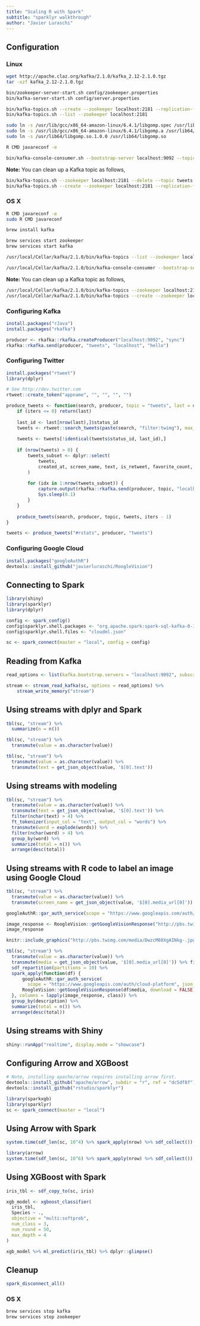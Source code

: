 ```yaml
---
title: "Scaling R with Spark"
subtitle: "sparklyr walkthrough"
author: "Javier Luraschi"
---
```


## Configuration

### Linux

```bash
wget http://apache.claz.org/kafka/2.1.0/kafka_2.12-2.1.0.tgz
tar -xzf kafka_2.12-2.1.0.tgz

bin/zookeeper-server-start.sh config/zookeeper.properties
bin/kafka-server-start.sh config/server.properties

bin/kafka-topics.sh --create --zookeeper localhost:2181 --replication-factor 1 --partitions 1 --topic tweets
bin/kafka-topics.sh --list --zookeeper localhost:2181

sudo ln -s /usr/lib/gcc/x86_64-amazon-linux/6.4.1/libgomp.spec /usr/lib64/libgomp.spec
sudo ln -s /usr/lib/gcc/x86_64-amazon-linux/6.4.1/libgomp.a /usr/lib64/libgomp.a
sudo ln -s /usr/lib64/libgomp.so.1.0.0 /usr/lib64/libgomp.so

R CMD javareconf -e 

bin/kafka-console-consumer.sh --bootstrap-server localhost:9092 --topic tweets --from-beginning
```

**Note:** You can clean up a Kafka topic as follows,

```bash
bin/kafka-topics.sh --zookeeper localhost:2181 --delete --topic tweets
bin/kafka-topics.sh --create --zookeeper localhost:2181 --replication-factor 1 --partitions 1 --topic tweets
```

### OS X

```bash
R CMD javareconf -e 
sudo R CMD javareconf

brew install kafka

brew services start zookeeper
brew services start kafka
```

```bash
/usr/local/Cellar/kafka/2.1.0/bin/kafka-topics --list --zookeeper localhost:2181

/usr/local/Cellar/kafka/2.1.0/bin/kafka-console-consumer --bootstrap-server localhost:9092 --topic tweets --from-beginning
```

**Note:** You can clean up a Kafka topic as follows,

```bash
/usr/local/Cellar/kafka/2.1.0/bin/kafka-topics --zookeeper localhost:2181 --delete --topic tweets
/usr/local/Cellar/kafka/2.1.0/bin/kafka-topics --create --zookeeper localhost:2181 --replication-factor 1 --partitions 1 --topic tweets
```

### Configuring Kafka

```r
install.packages("rJava")
install.packages("rkafka")

producer <- rkafka::rkafka.createProducer("localhost:9092", "sync")
rkafka::rkafka.send(producer, "tweets", "localhost", "hello")
```

### Configuring Twitter

```r
install.packages("rtweet")
library(dplyr)

# See http://dev.twitter.com
rtweet::create_token("appname", "", "", "", "")

produce_tweets <- function(search, producer, topic = "tweets", last = data.frame(), iters = 1) {
    if (iters <= 0) return(last)
    
    last_id <- last[nrow(last),]$status_id
    tweets <- rtweet::search_tweets(paste(search, "filter:twimg"), max_id = last_id)
    
    tweets <- tweets[!identical(tweets$status_id, last_id),]
    
    if (nrow(tweets) > 0) {
        tweets_subset <- dplyr::select(
            tweets,
            created_at, screen_name, text, is_retweet, favorite_count, retweet_count, media_url, location
        )
        
        for (idx in 1:nrow(tweets_subset)) {
            capture.output(rkafka::rkafka.send(producer, topic, "localhost", jsonlite::toJSON(tweets_subset[idx,])))
            Sys.sleep(0.1)
        }
    }
    
    produce_tweets(search, producer, topic, tweets, iters - 1)
}

tweets <- produce_tweets("#rstats", producer, "tweets")
```

### Configuring Google Cloud

```r
install.packages("googleAuthR")
devtools::install_github("javierluraschi/RoogleVision")
```

## Connecting to Spark

```r
library(shiny)
library(sparklyr)
library(dplyr)

config <- spark_config()
config$sparklyr.shell.packages <- "org.apache.spark:spark-sql-kafka-0-10_2.11:2.3.2"
config$sparklyr.shell.files <- "cloudml.json"

sc <- spark_connect(master = "local", config = config)
```

## Reading from Kafka

```r
read_options <- list(kafka.bootstrap.servers = "localhost:9092", subscribe = "tweets")

stream <- stream_read_kafka(sc, options = read_options) %>%
    stream_write_memory("stream")
```

## Using streams with dplyr and Spark

```r
tbl(sc, "stream") %>%
  summarize(n = n())
```

```r
tbl(sc, "stream") %>%
  transmute(value = as.character(value))
```

```r
tbl(sc, "stream") %>%
  transmute(value = as.character(value)) %>%
  transmute(text = get_json_object(value, '$[0].text'))
```

## Using streams with modeling

```r
tbl(sc, "stream") %>%
  transmute(value = as.character(value)) %>%
  transmute(text = get_json_object(value, '$[0].text')) %>%
  filter(nchar(text) > 4) %>%
  ft_tokenizer(input_col = "text", output_col = "words") %>%
  transmute(word = explode(words)) %>%
  filter(nchar(word) > 4) %>%
  group_by(word) %>%
  summarize(total = n()) %>%
  arrange(desc(total))
```

## Using streams with R code to label an image using Google Cloud

```r
tbl(sc, "stream") %>%
  transmute(value = as.character(value)) %>%
  transmute(screen_name = get_json_object(value, '$[0].media_url[0]')) %>% filter(nchar(screen_name) > 4)
```

```r
googleAuthR::gar_auth_service(scope = "https://www.googleapis.com/auth/cloud-platform", json_file="cloudml.json")

image_response <- RoogleVision::getGoogleVisionResponse("http://pbs.twimg.com/media/DwzcM88XgAINkg-.jpg")
image_response
```

```r
knitr::include_graphics("http://pbs.twimg.com/media/DwzcM88XgAINkg-.jpg")
```

```r
tbl(sc, "stream") %>% 
  transmute(value = as.character(value)) %>%
  transmute(media = get_json_object(value, '$[0].media_url[0]')) %>% filter(nchar(media) > 5) %>%
  sdf_repartition(partitions = 10) %>%
  spark_apply(function(df) {
      googleAuthR::gar_auth_service(
        scope = "https://www.googleapis.com/auth/cloud-platform", json_file="cloudml.json")
      RoogleVision::getGoogleVisionResponse(df$media, download = FALSE)
  }, columns = lapply(image_response, class)) %>%
  group_by(description) %>%
  summarize(total = n()) %>%
  arrange(desc(total))
```

## Using streams with Shiny

```r
shiny::runApp("realtime", display.mode = "showcase")
```

## Configuring Arrow and XGBoost

```r
# Note, installing apache/arrow requires installing arrow first.
devtools::install_github("apache/arrow", subdir = "r", ref = "dc5df8f")
devtools::install_github("rstudio/sparklyr")
```

```r
library(sparkxgb)
library(sparklyr)
sc <- spark_connect(master = "local")
```

## Using Arrow with Spark

```r
system.time(sdf_len(sc, 10^4) %>% spark_apply(nrow) %>% sdf_collect())
```

```r
library(arrow)
system.time(sdf_len(sc, 10^6) %>% spark_apply(nrow) %>% sdf_collect())
```

## Using XGBoost with Spark

```r
iris_tbl <- sdf_copy_to(sc, iris)

xgb_model <- xgboost_classifier(
  iris_tbl, 
  Species ~ .,
  objective = "multi:softprob",
  num_class = 3,
  num_round = 50, 
  max_depth = 4
)

xgb_model %>% ml_predict(iris_tbl) %>% dplyr::glimpse()
```

## Cleanup

```r
spark_disconnect_all()
```

### OS X

```bash
brew services stop kafka
brew services stop zookeeper
```